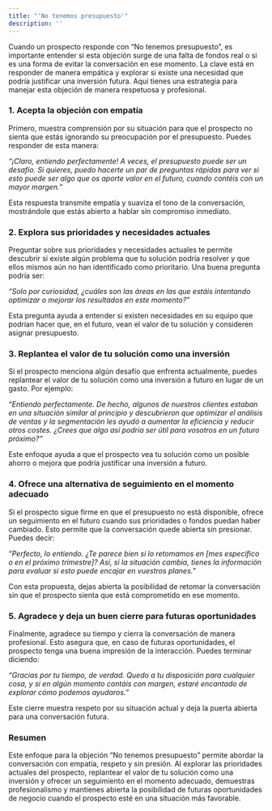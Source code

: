 ```yaml
---
title: "'No tenemos presupuesto'"
description: ''
---
```


Cuando un prospecto responde con “No tenemos presupuesto”, es importante entender si esta objeción surge de una falta de fondos real o si es una forma de evitar la conversación en ese momento. La clave está en responder de manera empática y explorar si existe una necesidad que podría justificar una inversión futura. Aquí tienes una estrategia para manejar esta objeción de manera respetuosa y profesional.

### 1. Acepta la objeción con empatía

Primero, muestra comprensión por su situación para que el prospecto no sienta que estás ignorando su preocupación por el presupuesto. Puedes responder de esta manera:

*“¡Claro, entiendo perfectamente! A veces, el presupuesto puede ser un desafío. Si quieres, puedo hacerte un par de preguntas rápidas para ver si esto puede ser algo que os aporte valor en el futuro, cuando contéis con un mayor margen.”*

Esta respuesta transmite empatía y suaviza el tono de la conversación, mostrándole que estás abierto a hablar sin compromiso inmediato.

### 2. Explora sus prioridades y necesidades actuales

Preguntar sobre sus prioridades y necesidades actuales te permite descubrir si existe algún problema que tu solución podría resolver y que ellos mismos aún no han identificado como prioritario. Una buena pregunta podría ser:

*“Solo por curiosidad, ¿cuáles son las áreas en las que estáis intentando optimizar o mejorar los resultados en este momento?”*

Esta pregunta ayuda a entender si existen necesidades en su equipo que podrían hacer que, en el futuro, vean el valor de tu solución y consideren asignar presupuesto.

### 3. Replantea el valor de tu solución como una inversión

Si el prospecto menciona algún desafío que enfrenta actualmente, puedes replantear el valor de tu solución como una inversión a futuro en lugar de un gasto. Por ejemplo:

*“Entiendo perfectamente. De hecho, algunos de nuestros clientes estaban en una situación similar al principio y descubrieron que optimizar el análisis de ventas y la segmentación les ayudó a aumentar la eficiencia y reducir otros costes. ¿Crees que algo así podría ser útil para vosotros en un futuro próximo?”*

Este enfoque ayuda a que el prospecto vea tu solución como un posible ahorro o mejora que podría justificar una inversión a futuro.

### 4. Ofrece una alternativa de seguimiento en el momento adecuado

Si el prospecto sigue firme en que el presupuesto no está disponible, ofrece un seguimiento en el futuro cuando sus prioridades o fondos puedan haber cambiado. Esto permite que la conversación quede abierta sin presionar. Puedes decir:

*“Perfecto, lo entiendo. ¿Te parece bien si lo retomamos en [mes específico o en el próximo trimestre]? Así, si la situación cambia, tienes la información para evaluar si esto puede encajar en vuestros planes.”*

Con esta propuesta, dejas abierta la posibilidad de retomar la conversación sin que el prospecto sienta que está comprometido en ese momento.

### 5. Agradece y deja un buen cierre para futuras oportunidades

Finalmente, agradece su tiempo y cierra la conversación de manera profesional. Esto asegura que, en caso de futuras oportunidades, el prospecto tenga una buena impresión de la interacción. Puedes terminar diciendo:

*“Gracias por tu tiempo, de verdad. Quedo a tu disposición para cualquier cosa, y si en algún momento contáis con margen, estaré encantado de explorar cómo podemos ayudaros.”*

Este cierre muestra respeto por su situación actual y deja la puerta abierta para una conversación futura.

### Resumen

Este enfoque para la objeción “No tenemos presupuesto” permite abordar la conversación con empatía, respeto y sin presión. Al explorar las prioridades actuales del prospecto, replantear el valor de tu solución como una inversión y ofrecer un seguimiento en el momento adecuado, demuestras profesionalismo y mantienes abierta la posibilidad de futuras oportunidades de negocio cuando el prospecto esté en una situación más favorable.
